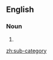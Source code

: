 ==English==

===Noun===
{{en-noun|head=[[sub-]][[category]]|sub-categories}}
# {{alternative spelling of|subcategory}}

[[zh:sub-category]]
